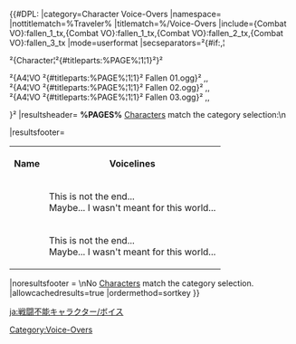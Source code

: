 {{CustomTabs
|tab1 = Overview
|tab2 = Voice-Overs
}}

{{#DPL:
|category=Character Voice-Overs
|namespace=
|nottitlematch=%Traveler%
|titlematch=%/Voice-Overs
|include={Combat VO}:fallen_1_tx,{Combat VO}:fallen_1_tx,{Combat VO}:fallen_2_tx,{Combat VO}:fallen_3_tx
|mode=userformat
|secseparators=²{#if:,¦<tr><td>²{Character¦²{#titleparts:%PAGE%¦1¦1}²}²</td><td>²{A4¦VO ²{#titleparts:%PAGE%¦1¦1}² Fallen 01.ogg}² ,,<br />²{A4¦VO ²{#titleparts:%PAGE%¦1¦1}² Fallen 02.ogg}² ,,<br />²{A4¦VO ²{#titleparts:%PAGE%¦1¦1}² Fallen 03.ogg}² ,,</td></tr>}²
|resultsheader= '''%PAGES%''' [[Characters]] match the category selection:\n<!--
--><table class="article-table sortable tdc1"><!--
--><tr><th>Name</th><th>Voicelines</th></tr><!--
--><tr><td>{{Character|Aether}}</td><td>{{A4|VO Aether Fallen 01.ogg}} This is not the end...<br />{{A4|VO Aether Fallen 02.ogg}} Maybe... I wasn't meant for this world...<br />{{A4|VO Aether Fallen 03.ogg}}{{A4|VO Aether Fallen 04.ogg}}{{A4|VO Aether Fallen 05.ogg}}</td></tr><!--
--><tr><td>{{Character|Lumine}}</td><td>{{A4|VO Lumine Fallen 01.ogg}} This is not the end...<br />{{A4|VO Lumine Fallen 02.ogg}} Maybe... I wasn't meant for this world...<br />{{A4|VO Lumine Fallen 03.ogg}}{{A4|VO Lumine Fallen 04.ogg}}{{A4|VO Lumine Fallen 05.ogg}}</td></tr>
|resultsfooter= </table>
|noresultsfooter = \nNo [[Characters]] match the category selection.
|allowcachedresults=true
|ordermethod=sortkey
}}

[[Category:Voice-Overs]]
[[ja:戦闘不能キャラクター/ボイス]]